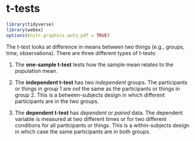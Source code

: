 # t-tests

```r
library(tidyverse)
library(webex)
options(knitr.graphics.auto_pdf = TRUE)
```

The t-test looks at difference in means between two things (e.g., groups, time, observations). There are three different types of t-tests:

1.  The **one-sample t-test** tests how the sample mean relates to the population mean.

2.  The **independent t-test** has two *independent* groups. The participants or things in group 1 are *not* the same as the participants or things in group 2. This is a between-subjects design in which different participants are in the two groups.

3.  The **dependent t-test** has *dependent* or *paired* data. The dependent variable is measured at two different times or for two different conditions for all participants or things. This is a within-subjects design in which case the same participants are in both groups.

